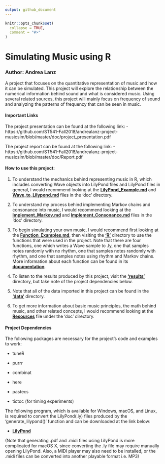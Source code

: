 ```yaml
---
output: github_document
---
```


<!-- README.md is generated from README.Rmd. Please edit that file -->

```r
knitr::opts_chunk$set(
  collapse = TRUE,
  comment = "#>"
)
```
# Simulating Music using R

### Author: Andrea Lanz

A project that focuses on the quantitative representation of music and how it can be simulated. This project will explore the relationship between the numerical information behind sound and what is considered music. Using several related sources, this project will mainly focus on frequency of sound and analyzing the patterns of frequency that can be seen in music.

#### Important Links

The project presentation can be found at the following link:
 - https://github.com/ST541-Fall2018/andrealanz-project-musicsim/blob/master/doc/project_presentation.pdf

The project report can be found at the following link:
 - https://github.com/ST541-Fall2018/andrealanz-project-musicsim/blob/master/doc/Report.pdf

#### How to use this project:

 1. To understand the mechanics behind representing music in R, which includes converting Wave objects into LilyPond files and LilyPond files in general, I would recommend looking at the __[LilyPond_Example.md](https://github.com/ST541-Fall2018/andrealanz-project-musicsim/blob/master/doc/LilyPond_Example.md)__ and __[Wave_to_Lilypond.md](https://github.com/ST541-Fall2018/andrealanz-project-musicsim/blob/master/doc/Wave_to_Lilypond.md)__ files in the 'doc' directory.
 
 2. To understand my process behind implementing Markov chains and consonance into music, I would recommend looking at the  __[Implement_Markov.md](https://github.com/ST541-Fall2018/andrealanz-project-musicsim/blob/master/doc/Implement_Markov.md)__ and __[Implement_Consonance.md](https://github.com/ST541-Fall2018/andrealanz-project-musicsim/blob/master/doc/Implement_Consonance.md)__ files in the 'doc' directory.
 
 3. To begin simulating your own music, I would recommend first looking at the __[Function_Examples.md](https://github.com/ST541-Fall2018/andrealanz-project-musicsim/blob/master/doc/Function_Examples.md)__, then visiting the __['R'](https://github.com/ST541-Fall2018/andrealanz-project-musicsim/tree/master/R)__ directory to use the functions that were used in the project. Note that there are four functions, one which writes a Wave sample to .ly, one that samples notes randomly with no rhythm, one that samples notes randomly with rhythm, and one that samples notes using rhythm and Markov chains. More information about each function can be found in its __[documentation](https://github.com/ST541-Fall2018/andrealanz-project-musicsim/tree/master/man)__.
 
 4. To listen to the results produced by this project, visit the __['results'](https://github.com/ST541-Fall2018/andrealanz-project-musicsim/tree/master/results)__ directory, but take note of the project dependencies below. 
 
 5. Note that all of the data imported in this project can be found in the __['data'](https://github.com/ST541-Fall2018/andrealanz-project-musicsim/tree/master/data)__ directory.
 
 6. To get more information about basic music principles, the math behind music, and other related concepts, I would recommend looking at the __[Resources](https://github.com/ST541-Fall2018/andrealanz-project-musicsim/tree/master/doc/Resources)__ file under the 'doc' directory.

#### Project Dependencies
The following packages are necessary for the project's code and examples to work:
 
 - tuneR
 
 - purrr
 
 - combinat
 
 - here
 
 - pastecs 
 
 - tictoc (for timing experiments)

The following program, which is available for Windows, macOS, and Linux, is required to convert the LilyPond(.ly) files produced by the 'generate_lilypond()' function and can be downloaded at the link below:

  - __[LilyPond](http://lilypond.org/download.html)__ 
 
 (Note that generating .pdf and .midi files using LilyPond is more complicated for macOS X, since converting the .ly file may require manually opening LilyPond. Also, a MIDI player may also need to be installed, or the .midi files can be converted into another playable format i.e. MP3)
